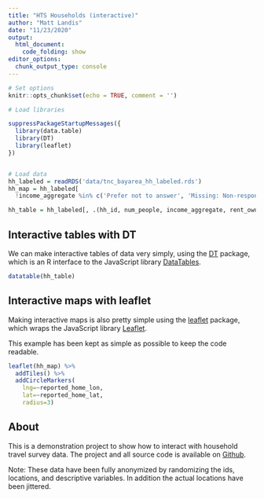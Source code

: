 ```yaml
---
title: "HTS Households (interactive)"
author: "Matt Landis"
date: "11/23/2020"
output: 
  html_document:
    code_folding: show
editor_options: 
  chunk_output_type: console
---
```


```r

# Set options
knitr::opts_chunk$set(echo = TRUE, comment = '')

# Load libraries 

suppressPackageStartupMessages({
  library(data.table)
  library(DT)
  library(leaflet)
})


# Load data
hh_labeled = readRDS('data/tnc_bayarea_hh_labeled.rds')
hh_map = hh_labeled[
  !income_aggregate %in% c('Prefer not to answer', 'Missing: Non-response', 'Missing: Skip logic') & !is.na(income_aggregate)]

hh_table = hh_labeled[, .(hh_id, num_people, income_aggregate, rent_own, res_type)]
```


## Interactive tables with DT

We can make interactive tables of data very simply, using the [DT](https://rstudio.github.io/DT/) package, which is an R interface to the JavaScript library [DataTables](https://datatables.net/).

```r
datatable(hh_table)
```


## Interactive maps with leaflet

Making interactive maps is also pretty simple using the [leaflet](https://rstudio.github.io/leaflet/) package, which wraps the JavaScript library [Leaflet](https://leafletjs.com/).

This example has been kept as simple as possible to keep the code readable.

```r
leaflet(hh_map) %>%
  addTiles() %>%
  addCircleMarkers(
    lng=~reported_home_lon,
    lat=~reported_home_lat,
    radius=3)
```

## About

This is a demonstration project to show how to interact with household travel survey data.  The project and all source code is available on [Github](https://github.com/landisrm/rTED_2020).

Note: These data have been fully anonymized by randomizing the ids, locations, and descriptive variables.  In addition the actual locations have been jittered.  
